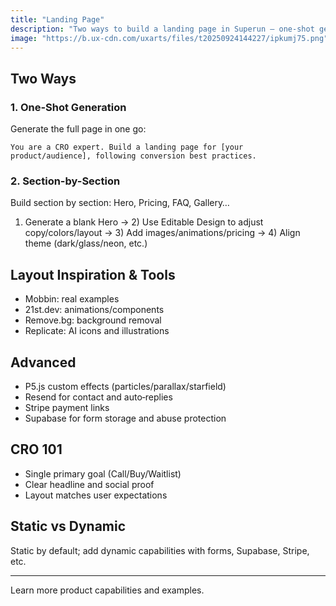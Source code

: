 ```yaml
---
title: "Landing Page"
description: "Two ways to build a landing page in Superun — one‑shot generation or section‑by‑section with Editable Design."
image: "https://b.ux-cdn.com/uxarts/files/t20250924144227/ipkumj75.png"
---
```


## Two Ways

### 1. One-Shot Generation
Generate the full page in one go:

```
You are a CRO expert. Build a landing page for [your product/audience], following conversion best practices.
```

### 2. Section-by-Section
Build section by section: Hero, Pricing, FAQ, Gallery…
1) Generate a blank Hero → 2) Use Editable Design to adjust copy/colors/layout → 3) Add images/animations/pricing → 4) Align theme (dark/glass/neon, etc.)

## Layout Inspiration & Tools
- Mobbin: real examples
- 21st.dev: animations/components
- Remove.bg: background removal
- Replicate: AI icons and illustrations

## Advanced
- P5.js custom effects (particles/parallax/starfield)
- Resend for contact and auto‑replies
- Stripe payment links
- Supabase for form storage and abuse protection

## CRO 101
- Single primary goal (Call/Buy/Waitlist)
- Clear headline and social proof
- Layout matches user expectations

## Static vs Dynamic
Static by default; add dynamic capabilities with forms, Supabase, Stripe, etc.

---

<Card title="Superun Website" icon="globe" href="https://superun.ai/web" horizontal>
  Learn more product capabilities and examples.
</Card>


